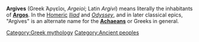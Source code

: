 '''Argives''' (Greek Ἀργεῖοι, ''Argeioi''; Latin ''Argivi'') means literally the inhabitants of '''[[Argos]]'''. In the [[Homer]]ic ''[[Iliad]]'' and ''[[Odyssey]]'', and in later classical epics, "Argives" is an alternate name for the '''[[Achaeans]]''' or Greeks in general.

{{Disambig}}

[[Category:Greek mythology]]
[[Category:Ancient peoples]]